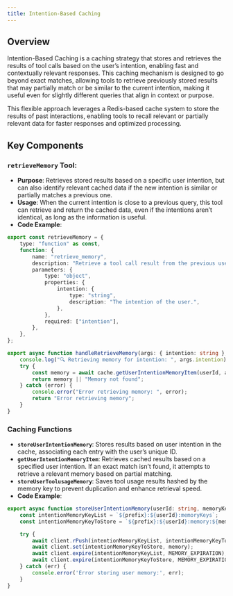 ```yaml
---
title: Intention-Based Caching
---
```


## Overview
Intention-Based Caching is a caching strategy that stores and retrieves the results of tool calls based on the user’s intention, enabling fast and contextually relevant responses. This caching mechanism is designed to go beyond exact matches, allowing tools to retrieve previously stored results that may partially match or be similar to the current intention, making it useful even for slightly different queries that align in context or purpose.

This flexible approach leverages a Redis-based cache system to store the results of past interactions, enabling tools to recall relevant or partially relevant data for faster responses and optimized processing.

## Key Components

### `retrieveMemory` Tool:
- **Purpose**: Retrieves stored results based on a specific user intention, but can also identify relevant cached data if the new intention is similar or partially matches a previous one.
- **Usage**: When the current intention is close to a previous query, this tool can retrieve and return the cached data, even if the intentions aren’t identical, as long as the information is useful.
- **Code Example**:

```typescript
export const retrieveMemory = {
    type: "function" as const,
    function: {
        name: "retrieve_memory",
        description: "Retrieve a tool call result from the previous user conversation by the user intention.",
        parameters: {
            type: "object",
            properties: {
                intention: {
                    type: "string",
                    description: "The intention of the user.",
                },
            },
            required: ["intention"],
        },
    },
};

export async function handleRetrieveMemory(args: { intention: string }, userId: string): Promise<string> {
    console.log("🔍 Retrieving memory for intention: ", args.intention);
    try {
        const memory = await cache.getUserIntentionMemoryItem(userId, args.intention);
        return memory || "Memory not found";
    } catch (error) {
        console.error("Error retrieving memory: ", error);
        return "Error retrieving memory";
    }
}
```
### Caching Functions
- **`storeUserIntentionMemory`**: Stores results based on user intention in the cache, associating each entry with the user’s unique ID.
- **`getUserIntentionMemoryItem`**: Retrieves cached results based on a specified user intention. If an exact match isn’t found, it attempts to retrieve a relevant memory based on partial matching.
- **`storeUserToolusageMemory`**: Saves tool usage results hashed by the memory key to prevent duplication and enhance retrieval speed.
- **Code Example**:

```typescript
export async function storeUserIntentionMemory(userId: string, memoryKey: string, memory: string) {
    const intentionMemoryKeyList = `${prefix}:${userId}:memoryKeys`;
    const intentionMemoryKeyToStore = `${prefix}:${userId}:memory:${memoryKey}`;

    try {
        await client.rPush(intentionMemoryKeyList, intentionMemoryKeyToStore);
        await client.set(intentionMemoryKeyToStore, memory);
        await client.expire(intentionMemoryKeyList, MEMORY_EXPIRATION);
        await client.expire(intentionMemoryKeyToStore, MEMORY_EXPIRATION);
    } catch (err) {
        console.error('Error storing user memory:', err);
    }
}
```
